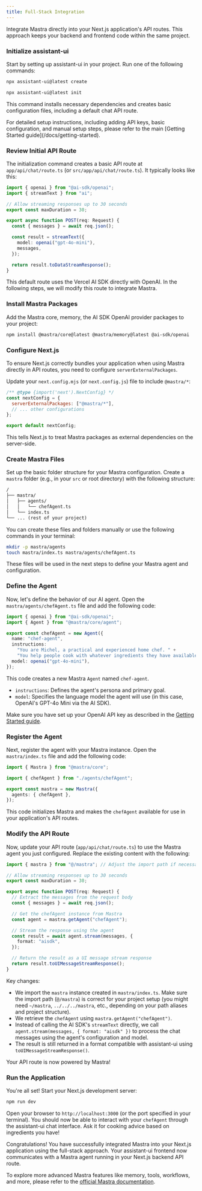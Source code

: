 ```yaml
---
title: Full-Stack Integration
---
```



Integrate Mastra directly into your Next.js application's API routes. This approach keeps your backend and frontend code within the same project.

<Steps>
<Step>

### Initialize assistant-ui

Start by setting up assistant-ui in your project. Run one of the following commands:

```sh title="New Project"
npx assistant-ui@latest create
```

```sh title="Existing Project"
npx assistant-ui@latest init
```

This command installs necessary dependencies and creates basic configuration files, including a default chat API route.

<Callout title="Need Help?">
  For detailed setup instructions, including adding API keys, basic
  configuration, and manual setup steps, please refer to the main [Getting
  Started guide](/docs/getting-started).
</Callout>

</Step>
<Step>

### Review Initial API Route

The initialization command creates a basic API route at `app/api/chat/route.ts` (or `src/app/api/chat/route.ts`). It typically looks like this:

```typescript title="app/api/chat/route.ts"
import { openai } from "@ai-sdk/openai";
import { streamText } from "ai";

// Allow streaming responses up to 30 seconds
export const maxDuration = 30;

export async function POST(req: Request) {
  const { messages } = await req.json();

  const result = streamText({
    model: openai("gpt-4o-mini"),
    messages,
  });

  return result.toDataStreamResponse();
}
```

This default route uses the Vercel AI SDK directly with OpenAI. In the following steps, we will modify this route to integrate Mastra.

</Step>
<Step>

### Install Mastra Packages

Add the Mastra core, memory, the AI SDK OpenAI provider packages to your project:

```bash npm2yarn
npm install @mastra/core@latest @mastra/memory@latest @ai-sdk/openai
```

</Step>
<Step>

### Configure Next.js

To ensure Next.js correctly bundles your application when using Mastra directly in API routes, you need to configure `serverExternalPackages`.

Update your `next.config.mjs` (or `next.config.js`) file to include `@mastra/*`:

```js title="next.config.mjs"
/** @type {import('next').NextConfig} */
const nextConfig = {
  serverExternalPackages: ["@mastra/*"],
  // ... other configurations
};

export default nextConfig;
```

This tells Next.js to treat Mastra packages as external dependencies on the server-side.

</Step>
<Step>

### Create Mastra Files

Set up the basic folder structure for your Mastra configuration. Create a `mastra` folder (e.g., in your `src` or root directory) with the following structure:

```txt title="Project Structure"
/
├── mastra/
│   ├── agents/
│   │   └── chefAgent.ts
│   └── index.ts
└── ... (rest of your project)
```

You can create these files and folders manually or use the following commands in your terminal:

```bash
mkdir -p mastra/agents
touch mastra/index.ts mastra/agents/chefAgent.ts
```

These files will be used in the next steps to define your Mastra agent and configuration.

</Step>
<Step>

### Define the Agent

Now, let's define the behavior of our AI agent. Open the `mastra/agents/chefAgent.ts` file and add the following code:

```typescript title="mastra/agents/chefAgent.ts"
import { openai } from "@ai-sdk/openai";
import { Agent } from "@mastra/core/agent";

export const chefAgent = new Agent({
  name: "chef-agent",
  instructions:
    "You are Michel, a practical and experienced home chef. " +
    "You help people cook with whatever ingredients they have available.",
  model: openai("gpt-4o-mini"),
});
```

This code creates a new Mastra `Agent` named `chef-agent`.

- `instructions`: Defines the agent's persona and primary goal.
- `model`: Specifies the language model the agent will use (in this case, OpenAI's GPT-4o Mini via the AI SDK).

Make sure you have set up your OpenAI API key as described in the [Getting Started guide](/docs/getting-started).

</Step>
<Step>

### Register the Agent

Next, register the agent with your Mastra instance. Open the `mastra/index.ts` file and add the following code:

```typescript title="mastra/index.ts"
import { Mastra } from "@mastra/core";

import { chefAgent } from "./agents/chefAgent";

export const mastra = new Mastra({
  agents: { chefAgent },
});
```

This code initializes Mastra and makes the `chefAgent` available for use in your application's API routes.

</Step>
<Step>

### Modify the API Route

Now, update your API route (`app/api/chat/route.ts`) to use the Mastra agent you just configured. Replace the existing content with the following:

```typescript title="app/api/chat/route.ts"
import { mastra } from "@/mastra"; // Adjust the import path if necessary

// Allow streaming responses up to 30 seconds
export const maxDuration = 30;

export async function POST(req: Request) {
  // Extract the messages from the request body
  const { messages } = await req.json();

  // Get the chefAgent instance from Mastra
  const agent = mastra.getAgent("chefAgent");

  // Stream the response using the agent
  const result = await agent.stream(messages, {
    format: "aisdk",
  });

  // Return the result as a UI message stream response
  return result.toUIMessageStreamResponse();
}
```

Key changes:

- We import the `mastra` instance created in `mastra/index.ts`. Make sure the import path (`@/mastra`) is correct for your project setup (you might need `~/mastra`, `../../../mastra`, etc., depending on your path aliases and project structure).
- We retrieve the `chefAgent` using `mastra.getAgent("chefAgent")`.
- Instead of calling the AI SDK's `streamText` directly, we call `agent.stream(messages, { format: "aisdk" })` to process the chat messages using the agent's configuration and model.
- The result is still returned in a format compatible with assistant-ui using `toUIMessageStreamResponse()`.

Your API route is now powered by Mastra!

</Step>
<Step>

### Run the Application

You're all set! Start your Next.js development server:

```bash npm2yarn
npm run dev
```

Open your browser to `http://localhost:3000` (or the port specified in your terminal). You should now be able to interact with your `chefAgent` through the assistant-ui chat interface. Ask it for cooking advice based on ingredients you have!

</Step>
</Steps>

Congratulations! You have successfully integrated Mastra into your Next.js application using the full-stack approach. Your assistant-ui frontend now communicates with a Mastra agent running in your Next.js backend API route.

To explore more advanced Mastra features like memory, tools, workflows, and more, please refer to the [official Mastra documentation](https://mastra.ai/docs).
